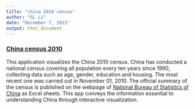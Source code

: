 ```yaml
---
title: "china 2010 census"
author: "GL Li"
date: "December 7, 2015"
output: html_document
---
```

<a href="http://gl-li.be/apps/China_census" target="_blank"><h3>China census 2010</h3></a> 

This application visualizes the China 2010 census. China has conducted a national census covering all population every ten years since 1990, collecting data such as age, gender, education and housing. The most recent one was carried out in November 01, 2010. The official summary of the census is published on the webpage of [National Bureau of Statistics of China](http://www.stats.gov.cn/tjsj/pcsj/rkpc/6rp/indexch.htm) as Excel sheets. This app conveys the information essential to understanding China through interactive visualization. 

